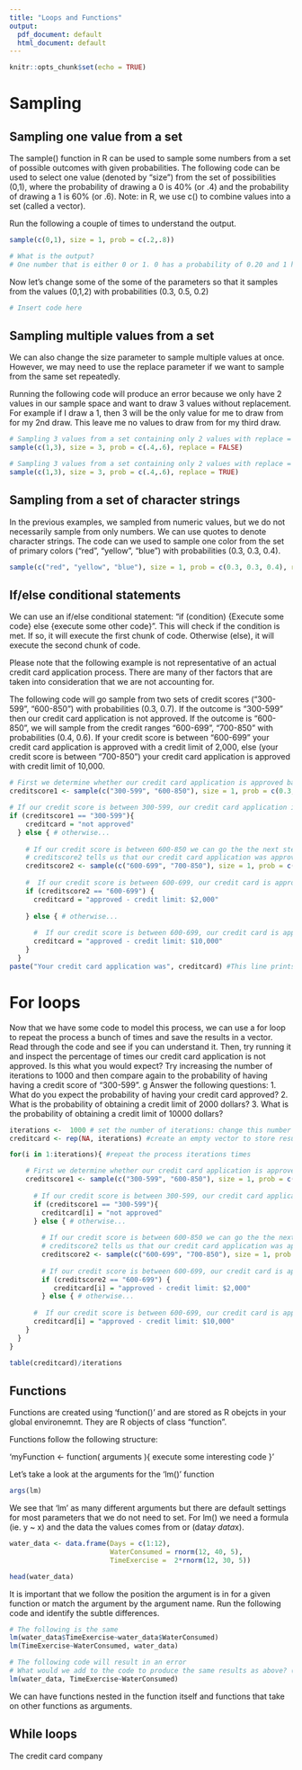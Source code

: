 ```yaml
---
title: "Loops and Functions"
output:
  pdf_document: default
  html_document: default
---
```


```r
knitr::opts_chunk$set(echo = TRUE)
```

# Sampling 

## Sampling one value from a set 
The sample() function in R can be used to sample some numbers from a set of possible outcomes with given probabilities. The following code can be used to select one value (denoted by “size”) from the set of possibilities (0,1), where the probability of drawing a 0 is 40% (or .4) and the probability of drawing a 1 is 60% (or .6). Note: in R, we use c() to combine values into a set (called a vector).

Run the following a couple of times to understand the output. 
```r
sample(c(0,1), size = 1, prob = c(.2,.8)) 

# What is the output?
# One number that is either 0 or 1. 0 has a probability of 0.20 and 1 has a probability of 0.80.
```

Now let's change some of the some of the parameters so that it samples from the values (0,1,2) with probabilities (0.3, 0.5, 0.2)
```r
# Insert code here 
```

## Sampling multiple values from a set

We can also change the size parameter to sample multiple values at once. However, we may need to use the replace parameter if we want to sample from the same set repeatedly. 

Running the following code will produce an error because we only have 2 values in our sample space and want to draw 3 values without replacement. For example if I draw a 1, then 3 will be the only value for me to draw from for my 2nd draw. This leave me no values to draw from for my third draw. 
```r
# Sampling 3 values from a set containing only 2 values with replace = FALSE
sample(c(1,3), size = 3, prob = c(.4,.6), replace = FALSE) 
```
```r
# Sampling 3 values from a set containing only 2 values with replace = TRUE
sample(c(1,3), size = 3, prob = c(.4,.6), replace = TRUE) 
```

## Sampling from a set of character strings
In the previous examples, we sampled from numeric values, but we do not necessarily sample from only numbers. We can use quotes to denote character strings. The code can we used to sample one color from the set of primary colors ("red", "yellow", "blue") with probabilities (0.3, 0.3, 0.4). 

```r
sample(c("red", "yellow", "blue"), size = 1, prob = c(0.3, 0.3, 0.4), replace = TRUE)
```

## If/else conditional statements
We can use an if/else conditional statement: "if (condition) {Execute some code} else {execute some other code}". This will check if the condition is met. If so, it will execute the first chunk of code. Otherwise (else), it will execute the second chunk of code. 

Please note that the following example is not representative of an actual credit card application process. There are many of ther factors that are taken into consideration that we are not accounting for. 

The following code will go sample from two sets of credit scores ("300-599", "600-850") with probabilities (0.3, 0.7). If the outcome is "300-599" then our credit card application is  not approved. If the outcome is "600-850", we will sample from the credit ranges "600-699", "700-850" with probabilities (0.4, 0.6). If your credit score is between "600-699" your credit card application is approved with a credit limit of 2,000, else (your credit score is between "700-850") your credit card application is approved with credit limit of 10,000.
```r
# First we determine whether our credit card application is approved based off credit score
creditscore1 <- sample(c("300-599", "600-850"), size = 1, prob = c(0.3, 0.7), replace = FALSE)

# If our credit score is between 300-599, our credit card application is not approved
if (creditscore1 == "300-599"){
    creditcard = "not approved"
  } else { # otherwise...
    
    # If our credit score is between 600-850 we can go the the next step: creditscore2
    # creditscore2 tells us that our credit card application was approved and our credit limit
    creditscore2 <- sample(c("600-699", "700-850"), size = 1, prob = c(0.4, 0.6), replace = FALSE)
    
    #  If our credit score is between 600-699, our credit card is approved with a credit limit of $2000
    if (creditscore2 == "600-699") {
      creditcard = "approved - credit limit: $2,000"
      
    } else { # otherwise...
      
      #  If our credit score is between 600-699, our credit card is approved with a credit limit of $10000
      creditcard = "approved - credit limit: $10,000"
    }
  }
paste("Your credit card application was", creditcard) #This line prints out the outcome of our credit card application
```

# For loops
Now that we have some code to model this process, we can use a for loop to repeat the process a bunch of times and save the results in a vector. Read through the code and see if you can understand it. Then, try running it and inspect the percentage of times our credit card application is not approved. Is this what you would expect? Try increasing the number of iterations to 1000 and then compare again to the probability of having having a credit score of "300-599". 
g
Answer the following questions: 
1. What do you expect the probability of having your credit card approved?
2. What is the probability of obtaining a credit limit of 2000 dollars?
3. What is the probability of obtaining a credit limit of 10000 dollars?

```r
iterations <-  1000 # set the number of iterations: change this number to change the number of iterations
creditcard <- rep(NA, iterations) #create an empty vector to store results of credit card application 

for(i in 1:iterations){ #repeat the process iterations times

    # First we determine whether our credit card application is approved based off credit score
    creditscore1 <- sample(c("300-599", "600-850"), size = 1, prob = c(0.3, 0.7), replace = FALSE)
      
      # If our credit score is between 300-599, our credit card application is not approved
      if (creditscore1 == "300-599"){
        creditcard[i] = "not approved"
      } else { # otherwise...
    
        # If our credit score is between 600-850 we can go the the next step: creditscore2
        # creditscore2 tells us that our credit card application was approved and our credit limit
        creditscore2 <- sample(c("600-699", "700-850"), size = 1, prob = c(0.4, 0.6), replace = FALSE)
    
        # If our credit score is between 600-699, our credit card is approved with a credit limit of $2000
        if (creditscore2 == "600-699") {
           creditcard[i] = "approved - credit limit: $2,000"
        } else { # otherwise...
      
      #  If our credit score is between 600-699, our credit card is approved with a credit limit of $10000
      creditcard[i] = "approved - credit limit: $10,000"
    }
  }
}

table(creditcard)/iterations
```

## Functions 
Functions are created using 'function()' and are stored as R obejcts in your global environemnt. They are R objects of class "function".

Functions follow the following structure: 

'myFunction <- function( arguments ){
    execute some interesting code
}'

Let's take a look at the arguments for the 'lm()' function
```r
args(lm)
```

We see that 'lm' as many different arguments but there are default settings for most parameters that we do not need to set. For lm() we need a formula (ie. y ~ x) and the data the values comes from or (data$y ~ data$x).

```r
water_data <- data.frame(Days = c(1:12),
                         WaterConsumed = rnorm(12, 40, 5),
                         TimeExercise =  2*rnorm(12, 30, 5))

head(water_data)
```

It is important that we follow the position the argument is in for a given function or match the argument by the argument name. Run the following code and identify the subtle differences. 
```r
# The following is the same
lm(water_data$TimeExercise~water_data$WaterConsumed)
lm(TimeExercise~WaterConsumed, water_data)

# The following code will result in an error 
# What would we add to the code to produce the same results as above? (Hint: look at arguments of lm())
lm(water_data, TimeExercise~WaterConsumed)
```

We can have functions nested in the function itself and functions that take on other functions as arguments. 


## While loops 

The credit card company 
```r

```

